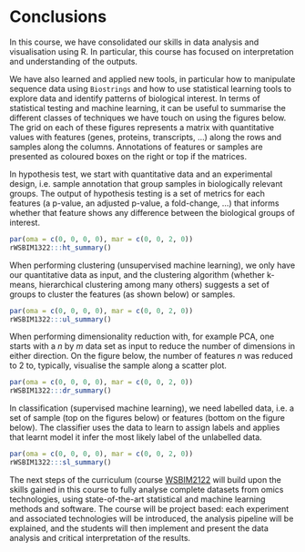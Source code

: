 # Conclusions {#sec:ccl}

In this course, we have consolidated our skills in data analysis and
visualisation using R. In particular, this course has focused on
interpretation and understanding of the outputs.

We have also learned and applied new tools, in particular how to
manipulate sequence data using `Biostrings` and how to use statistical
learning tools to explore data and identify patterns of biological
interest. In terms of statistical testing and machine learning, it can
be useful to summarise the different classes of techniques we have
touch on using the figures below. The grid on each of these figures
represents a matrix with quantitative values with features (genes,
proteins, transcripts, ...)  along the rows and samples along the
columns. Annotations of features or samples are presented as coloured
boxes on the right or top if the matrices.


In hypothesis test, we start with quantitative data and an
experimental design, i.e. sample annotation that group samples in
biologically relevant groups. The output of hypothesis testing is a
set of metrics for each features (a p-value, an adjusted p-value, a
fold-change, ...) that informs whether that feature shows any
difference between the biological groups of interest.

```r
par(oma = c(0, 0, 0, 0), mar = c(0, 0, 2, 0))
rWSBIM1322:::ht_summary()
```

When performing clustering (unsupervised machine learning), we only have our
quantitative data as input, and the clustering algorithm (whether
k-means, hierarchical clustering among many others) suggests a set of
groups to cluster the features (as shown below) or samples.

```r
par(oma = c(0, 0, 0, 0), mar = c(0, 0, 2, 0))
rWSBIM1322:::ul_summary()
```

When performing dimensionality reduction with, for example PCA, one
starts with a *n* by *m* data set as input to reduce the number of
dimensions in either direction. On the figure below, the number of
features *n* was reduced to 2 to, typically, visualise the sample
along a scatter plot.

```r
par(oma = c(0, 0, 0, 0), mar = c(0, 0, 2, 0))
rWSBIM1322:::dr_summary()
```


In classification (supervised machine learning), we need labelled
data, i.e. a set of sample (top on the figures below) or features
(bottom on the figure below). The classifier uses the data to learn to
assign labels and applies that learnt model it infer the most likely
label of the unlabelled data.

```r
par(oma = c(0, 0, 0, 0), mar = c(0, 0, 2, 0))
rWSBIM1322:::sl_summary()
```


The next steps of the curriculum (course
[WSBIM2122](https://uclouvain-cbio.github.io/WSBIM2122/]) will build
upon the skills gained in this course to fully analyse complete
datasets from omics technologies, using state-of-the-art statistical
and machine learning methods and software. The course will be project
based: each experiment and associated technologies will be introduced,
the analysis pipeline will be explained, and the students will then
implement and present the data analysis and critical interpretation of
the results.
